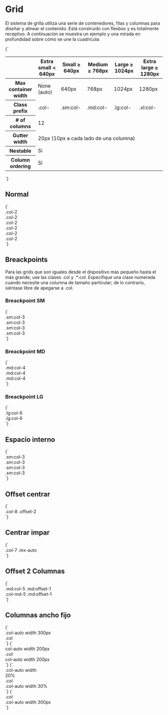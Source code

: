 
<Meta title="Layout/Grid" />

# Grid

El sistema de grilla utiliza una serie de contenedores, filas y columnas para diseñar y alinear el contenido. Está construido con flexbox y es totalmente receptivo. A continuación se muestra un ejemplo y una mirada en profundidad sobre cómo se une la cuadrícula:

<Preview>
  <Story
		name="Tabla"
		height="280px"
	>
		{`<table class="table-all">
				<thead>
					<tr>
						<th></th>
						<th>Extra small < 640px</th>
						<th>Small ≥ 640px</th>
						<th>Medium ≥ 768px</th>
						<th>Large ≥ 1024px</th>
						<th>Extra large ≥ 1280px</th>
					</tr>
				</thead>
				<tbody>
					<tr>
						<th>Max container width</th>
						<td>None (auto)</td>
						<td>640px</td>
						<td>768px</td>
						<td>1024px</td>
						<td>1280px</td>
					</tr>
					<tr>
						<th>Class prefix</th>
						<td class="text-default">.col-</td>
						<td class="text-default">.sm:col-</td>
						<td class="text-default">.md:col-</td>
						<td class="text-default">.lg:col-</td>
						<td class="text-default">.xl:col-</td>
					</tr>
					<tr>
						<th># of columns</th>
						<td colspan="5">12</td>
					</tr>
					<tr>
						<th>Gutter width</th>
						<td colspan="5">20px (10px a cada lado de una columna)</td>
					</tr>
					<tr>
						<th>Nestable</th>
						<td colspan="5">Si</td>
					</tr>
					<tr>
						<th>Column ordering</th>
						<td colspan="5">Si</td>
					</tr>
				</tbody>
			</table>`}
	</Story>
</Preview>

## Normal

<Preview>
  <Story
		name="Normal"
		height="60px"
	>
		{`<div class="container-fluid">
				<div class="row text-white">
					<div class="col-2 bg-default p-10">
						<span class="d-block fz-md text-center">.col-2</span>
					</div>
					<div class="col-2 bg-primary p-10">
						<span class="d-block fz-md text-center">.col-2</span>
					</div>
					<div class="col-2 bg-default p-10">
						<span class="d-block fz-md text-center">.col-2</span>
					</div>
					<div class="col-2 bg-primary p-10">
						<span class="d-block fz-md text-center">.col-2</span>
					</div>
					<div class="col-2 bg-default p-10">
						<span class="d-block fz-md text-center">.col-2</span>
					</div>
					<div class="col-2 bg-primary p-10">
						<span class="d-block fz-md text-center">.col-2</span>
					</div>
				</div>
			</div>`}
	</Story>
</Preview>

## Breackpoints

Para las grids que son iguales desde el dispositivo más pequeño hasta el más grande, use las clases .col y .*:col. Especifique una clase numerada cuando necesite una columna de tamaño particular; de lo contrario, siéntase libre de apegarse a .col.

### Breackpoint SM

<Preview>
  <Story
		name="Breackpoint SM"
		height="60px"
	>
		{`<div class="container-fluid">
				<div class="row text-white">
					<div class="sm:col-3 bg-default p-10">
						<span class="d-block fz-md text-center">.sm:col-3</span>
					</div>
					<div class="sm:col-3 bg-primary p-10">
						<span class="d-block fz-md text-center">.sm:col-3</span>
					</div>
					<div class="sm:col-3 bg-default p-10">
						<span class="d-block fz-md text-center">.sm:col-3</span>
					</div>
					<div class="sm:col-3 bg-primary p-10">
						<span class="d-block fz-md text-center">.sm:col-3</span>
					</div>
				</div>
			</div>`}
	</Story>
</Preview>

### Breackpoint MD

<Preview>
  <Story
		name="Breackpoint MD"
		height="60px"
	>
		{`<div class="container-fluid">
				<div class="row text-white">
					<div class="md:col-4 bg-default p-10">
						<span class="d-block fz-md text-center">.md:col-4</span>
					</div>
					<div class="md:col-4 bg-primary p-10">
						<span class="d-block fz-md text-center">.md:col-4</span>
					</div>
					<div class="md:col-4 bg-default p-10">
						<span class="d-block fz-md text-center">.md:col-4</span>
					</div>
				</div>
			</div>`}
	</Story>
</Preview>

### Breackpoint LG

<Preview>
  <Story
		name="Breackpoint LG"
		height="100px"
	>
		{`<div class="container-fluid">
				<div class="row text-white">
					<div class="lg:col-6 bg-default p-10">
						<span class="d-block fz-md text-center">.lg:col-6</span>
					</div>
					<div class="lg:col-6 bg-primary p-10">
						<span class="d-block fz-md text-center">.lg:col-6</span>
					</div>
				</div>
			</div>`}
	</Story>
</Preview>

## Espacio interno

<Preview>
  <Story
		name="Espacio interno"
		height="60px"
	>
		{`<div class="container-fluid">
				<div class="row text-white">
					<div class="sm:col-3">
						<span class="d-block text-center fz-md p-10 bg-default">.sm:col-3</span>
					</div>
					<div class="sm:col-3">
						<span class="d-block text-center fz-md p-10 bg-primary">.sm:col-3</span>
					</div>
					<div class="sm:col-3">
						<span class="d-block text-center fz-md p-10 bg-default">.sm:col-3</span>
					</div>
					<div class="sm:col-3">
						<span class="d-block text-center fz-md p-10 bg-primary">.sm:col-3</span>
					</div>
				</div>
			</div>`}
	</Story>
</Preview>


## Offset centrar

<Preview>
  <Story
		name="Offset centrar"
		height="60px"
	>
		{`<div class="container-fluid">
				<div class="row text-white">
					<div class="col-8 offset-2">
						<span class="d-block fz-md text-center bg-default p-10">.col-8 .offset-2</span>
					</div>
				</div>
			</div>`}
	</Story>
</Preview>

## Centrar impar

<Preview>
  <Story
		name="Centrar impar"
		height="60px"
	>
		{`<div class="container-fluid">
				<div class="row">
					<div class="col-7 mx-auto">
						<span class="d-block fz-md text-white text-center bg-default p-10">.col-7 .mx-auto</span>
					</div>
				</div>
			</div>`}
	</Story>
</Preview>

## Offset 2 Columnas

<Preview>
  <Story
		name="Offset 2 Columnas"
		height="60px"
	>
		{`<div class="container-fluid">
				<div class="row">
					<div class="text-center bg-default p-10 md:col-5 md:offset-1">
						<span class="fz-md text-white">.md:col-5 .md:offset-1</span>
					</div>
					<div class="text-center bg-default p-10 md:col-5 md:offset-1">
						<span class="fz-md text-white">.col-md-5 .md:offset-1</span>
					</div>
				</div>
			</div>`}
	</Story>
</Preview>

## Columnas ancho fijo

<Preview>
  <Story
		name="Columnas ancho fijo"
		height="60px"
	>
		{`<div class="container-fluid">
				<div class="row">
					<div class="col-auto bg-default p-10" style="width:300px;">
						<span class="d-block fz-md text-white text-center">.col-auto width 300px</span>
					</div>
					<div class="col bg-primary p-10">
						<span class="d-block fz-md text-white text-center">.col</span>
					</div>
				</div>
			</div>`}
	</Story>
</Preview>

<Preview>
  <Story
		name="Columnas ancho fijo 2"
		height="60px"
	>
		{`<div class="container-fluid">
				<div class="row">
					<div class="col-auto bg-default p-10" style="width:200px;">
						<span class="d-block fz-md text-white text-center">col-auto width 200px</span>
					</div>
					<div class="col bg-primary p-10">
						<span class="d-block fz-md text-white text-center">.col</span>
					</div>
					<div class="col-auto bg-default p-10" style="width:200px;">
						<span class="d-block fz-md text-white text-center">col-auto width 200px</span>
					</div>
				</div>
			</div>`}
	</Story>
</Preview>

<Preview>
  <Story
		name="Columnas ancho fijo 3"
		height="60px"
	>
		{`<div class="container-fluid">
				<div class="row">
					<div class="col-auto bg-default p-10" style="width:20%;">
						<span class="d-block fz-md text-white text-center">.col-auto width 20%</span>
					</div>
					<div class="col bg-primary p-10">
						<span class="d-block fz-md text-white text-center">.col</span>
					</div>
					<div class="col-auto bg-default p-10" style="width:30%;">
						<span class="d-block fz-md text-white text-center">.col-auto width 30%</span>
					</div>
				</div>
			</div>`}
	</Story>
</Preview>

<Preview>
  <Story
		name="Columnas ancho fijo 4"
		height="60px"
	>
		{`<div class="container-fluid">
				<div class="row">
					<div class="col bg-primary p-10">
						<span class="d-block fz-md text-white text-center">.col</span>
					</div>
					<div class="col-auto bg-default p-10" style="width:300px;">
						<span class="d-block fz-md text-white text-center">.col-auto width 300px</span>
					</div>
				</div>
			</div>`}
	</Story>
</Preview>
